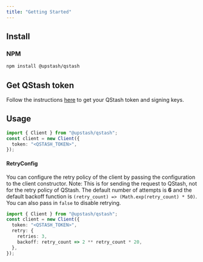 ```yaml
---
title: "Getting Started"
---
```

## Install
### NPM
```bash
npm install @upstash/qstash
```
## Get QStash token
Follow the instructions [here](/qstash/overall/getstarted) to get your QStash token and signing keys.
## Usage
```typescript
import { Client } from "@upstash/qstash";
const client = new Client({
  token: "<QSTASH_TOKEN>",
});
```
#### RetryConfig
You can configure the retry policy of the client by passing the configuration to the client constructor.
Note: This is for sending the request to QStash, not for the retry policy of QStash.
The default number of attempts is **6** and the default backoff function is `(retry_count) => (Math.exp(retry_count) * 50)`.
You can also pass in `false` to disable retrying.
```typescript
import { Client } from "@upstash/qstash";
const client = new Client({
  token: "<QSTASH_TOKEN>",
  retry: {
    retries: 3,
    backoff: retry_count => 2 ** retry_count * 20,
  },
});
```